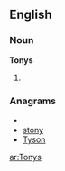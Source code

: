 ==English==

===Noun===
'''Tonys'''

# {{plural of|Tony}}

===Anagrams===
* {{alphagram|nosty}}
* [[stony#English|stony]]
* [[Tyson#English|Tyson]]


[[ar:Tonys]]